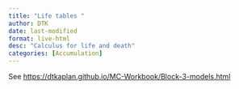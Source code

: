 ```yaml
---
title: "Life tables "
author: DTK
date: last-modified
format: live-html
desc: "Calculus for life and death"
categories: [Accumulation]
---
```


See <https://dtkaplan.github.io/MC-Workbook/Block-3-models.html>
